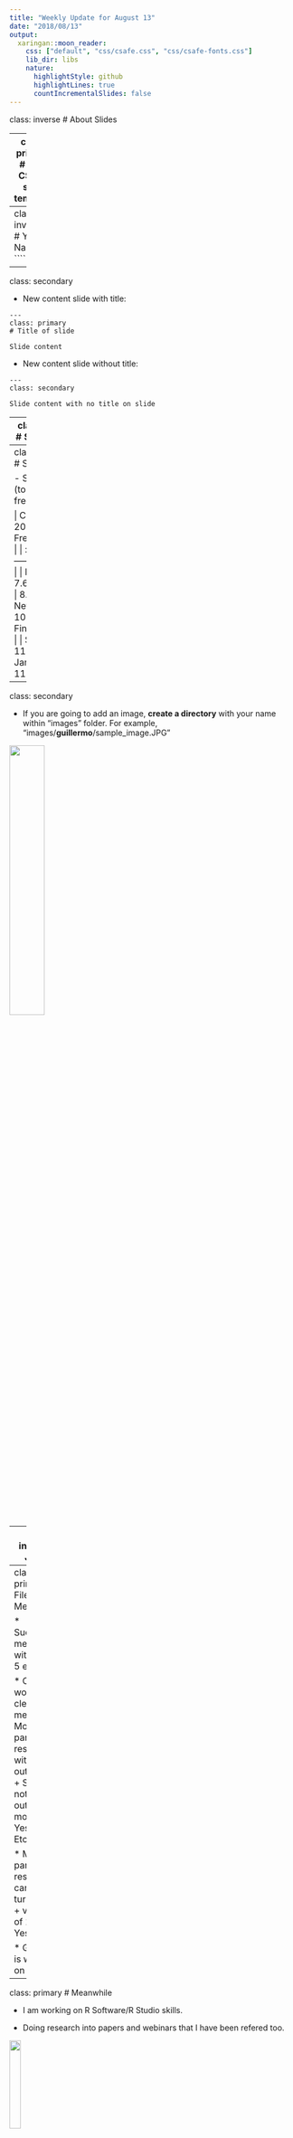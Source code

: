 ```yaml
---
title: "Weekly Update for August 13"
date: "2018/08/13"
output:
  xaringan::moon_reader:
    css: ["default", "css/csafe.css", "css/csafe-fonts.css"]
    lib_dir: libs
    nature:
      highlightStyle: github
      highlightLines: true
      countIncrementalSlides: false
---
```



class: inverse
# About Slides

---
class: primary 
# New CSAFE slide template

We're now using [`xaringan`](https://github.com/yihui/xaringan)

What's changed: 

- New person slide: 

````
---
class: inverse
# Your Name
````

---
class: secondary

- New content slide with title: 

````
---
class: primary
# Title of slide 

Slide content
````

- New content slide without title: 

````
---
class: secondary

Slide content with no title on slide
````

---
class: inverse
# Sample User

---
class: primary
# Sample Slide

- Sample Table (top press freedom index):

| Country      | 2018 Press Freedom Index |
| :----------- | :----------------------- |
| Norway       | 7.63   |
| Sweden       | 8.31   |
| Netherlands  | 10.01  |
| Finland      | 10.26  |
| Switzerland  | 11.27  |
| Jamaica      | 11.33  |                 



---
class: secondary

- If you are going to add an image, **create a directory** with your name within "images" folder. For example, "images/**guillermo**/sample_image.JPG"


 <img src = "images/guillermo/sample_image.JPG" width="35%"/>
 
---
class: inverse
# James

---
class: primary
# Files and Metadata

* Successful meeting with Eric: < 5 errors

* Currently working on cleaning metadata
         + Most participants responded with values out of 100
         + Some did not: values out of 60, most/least, Yes/No, Etc. 

* Most participant responses can be turned into:
         + value out of 100
         + Yes/No

* Guillermo is working on a script

---
class: primary
# Meanwhile 

* I am working on R Software/R Studio skills. 

* Doing research into papers and webinars that I have been refered too. 

<img src = "images/James/RStudio-Logo-Blue-Gradient.png" width="20%"/>

---
class: inverse
#Guillermo

---
class: secondary
- Extracted all MatScan files (including those already extracted, for consistency) and renamed them

- Almost done processing survey data

- Database paper looking at Journal of Forensic Sciences... It requires some data analysis

---
class: inverse
# Earo

---
class: primary
# $whoami

* third-year Ph.D. @ Monash Uni


* R developer, authoring `tsibble`, `sugrrants`, `hts`, and etc.


<img src = "images/earo/tsibble.png" height=200px/>
<img src = "images/earo/sugrrants.png" height=200px/>
<img src = "images/earo/hts.png" height=200px/>


* more? <https://earo.me>

---
class: secondary

 <img src = "images/earo/tree-bg.png"/>


---
class: inverse
# Heike


---
class: primary
# bulletxtrctr and x3ptools

* `x3ptools` can now read from URL

* `bulletxtrctr` is getting a set of feature extraction functions (plus documentation for each)

---
class: primary
# news from the lab

* Sensofar representative was here ... 
  * pro: and installed the new software
  * con: without asking
  
* new version needs some testing (impact on scans?)

* supports native x3p (also needs testing)


* DFSC cartridge cases are scanned ... need to be processed next

---
class: inverse
# Kiegan

---
class: primary
# Groove ID 

* AFTE Journal draft complete! 
* Submission in next week (or two depending on feedback) 
* Moving on to more modeling

---
class: primary
# Groove ID 

* Two-class classification using LASSO

 <img src = "images/kiegan/logistic_examples1.png" width="50%"/>
 
---
class: primary
# Groove ID 

* Two-class classification using LASSO

 <img src = "images/kiegan/logistic_examples2.png" width="50%"/>

 ---
class: primary
# Groove ID 

* Two-class classification using LASSO
* Things to consider: 
    * Very unbalanced response
    * May consider adding additional features
    * Training/test sets: keep bullets grouped together? 
    * May add a random component for bullet

---
class: primary
# Groove ID  

* Going to work on metadata sheet for notes on bullets Nate and I work with 
* Update `grooves` GitHub so it actually has some information about our project 
* Clean up!  

* Could we do a "summer update"/"fall goals" overview Show & Tell at the beginning of the semester? 



---
class: inverse
# Susan


---
class: primary
# bullets

## bulletxtrctr

* rewriting tests to work with `covr` test coverage package
* Use setup.R and teardown.R files to set up data for tests and clean up the environment afterwards
* Only compare results from current algorithm to results from previous versions of the algorithm on Bigfoot (not on CRAN or Travis)
* This week: tests for the separate features functions

---
class: primary
# bullets

## x3ptools

* starting to write tests for x3ptools
* goal: > 90% coverage

---
class:primary
# Truthiness

* Separate image files (outside of the Rmd files) for each of 11 image types x 12 claims
    * consistent size, style (as much as map aspect ratio issues allow)
    * minimize the number of packages required
* This week: shiny app to present the survey - too complicated to do with Qualtrics

---
class: inverse
# Sam

---
class: primary
# A paper I read 

Bay H., Tuytelaars T., Van Gool L. (2006) SURF: Speeded Up Robust Features. In: Leonardis A., Bischof H., Pinz A. (eds) Computer Vision – ECCV 2006. ECCV 2006. Lecture Notes in Computer Science, vol 3951. Springer, Berlin, Heidelberg

https://doi.org/10.1007/11744023_32

Brief summary: SURF is scale- and rotation-invariant. Uses interest points in the image and the neighborhoods (represented as feature vectors) of those interest points to match images using Euclidean or Mahalanobis distance. "Interest points" are computed with intensit

---
class: primary
# What I did last week

- started working with Danica on "Top 10" lists for forensic science and statistics (by suggestion of Steve Pierson of the ASA)
- reached out to CMU/UVA/UCI collaborators about the ROpenSci book. Have only heard back from Hal, Amanda Luby
- took 3 days off (next slide)

---
class: primary
# Best. Vacay. Ever. 

![](images/sam/otrii.png)

---
class: primary
# Next week

--

Next week (beginning of semester), we will set some group guidelines for the Show and Tell meetings. With the summer ending: 

1. More people will be attending the show and tells
2. More will be happening. 

So, we want to make sure our meetings are efficient and productive. Start thinking about what the optimal show and tell looks like. We will make "rules" together as a group in our first meeting of the semester. (Look for a whenisgood from Guillermo)
